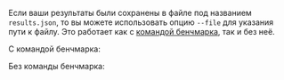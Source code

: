 
Если ваши результаты были сохранены в файле под названием `results.json`,
то вы можете использовать опцию `--file` для указания пути к файлу.
Это работает как с [командой бенчмарка][bencher run], так и без неё.

С командой бенчмарка:
<FileCmdExample />

Без команды бенчмарка:
<FileNoCmdExample />

[bencher run]: /ru/docs/explanation/bencher-run/#benchmark-command